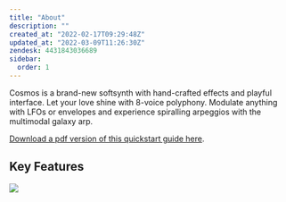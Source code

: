 ```yaml
---
title: "About"
description: ""
created_at: "2022-02-17T09:29:48Z"
updated_at: "2022-03-09T11:26:30Z"
zendesk: 4431843036689
sidebar:
  order: 1
---
```


Cosmos is a brand-new softsynth with hand-crafted effects and playful interface. Let your love shine with 8-voice polyphony. Modulate anything with LFOs or envelopes and experience spiralling arpeggios with the multimodal galaxy arp.

[ Download a pdf version of this quickstart guide here](/quickstart-guides/cosmos.pdf).


<YouTube id="mbNBF-5gRm8" />

## Key Features
![](/images/article_4436160700305_image_0.png)
